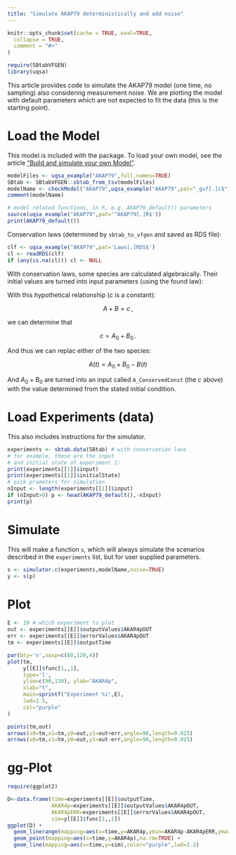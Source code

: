 ```yaml
---
title: "Simulate AKAP79 deterministically and add noise"
---
```


```r
knitr::opts_chunk$set(cache = TRUE, eval=TRUE,
  collapse = TRUE,
  comment = "#>"
)
```

```r
require(SBtabVFGEN)
library(uqsa)
```

This article provides code to simulate the AKAP79 model (one time, no
sampling) also considering measurement noise.  We are plotting the model with default parameters which
are not expected to fit the data (this is the starting point).

# Load the Model

This model is included with the package. To load your own model, see
the article ["Build and simulate your own Model"](user_model.html).

```r
modelFiles <- uqsa_example("AKAP79",full.names=TRUE)
SBtab <- SBtabVFGEN::sbtab_from_tsv(modelFiles)
modelName <- checkModel("AKAP79",uqsa_example("AKAP79",pat="_gvf[.]c$"))
comment(modelName)

# model related functions, in R, e.g. AKAP79_default() parameters
source(uqsa_example("AKAP79",pat='^AKAP79[.]R$'))
print(AKAP79_default())
```

Conservation laws (determined by `sbtab_to_vfgen` and saved as RDS file):

```r
clf <- uqsa_example("AKAP79",pat='Laws[.]RDS$')
cl <- readRDS(clf)
if (any(is.na(cl))) cl <- NULL
```

With conservation laws, some species are calculated
algebraically. Their initial values are turned into input parameters
(using the found law):

With this hypothetical relationship ($c$ is a constant):

$$A+B = c\,,$$

we can determine that

$$c = A_0 + B_0\,.$$

And thus we can replac either of the two species:

$$A(t) = A_0 + B_0 - B(t)$$

And $A_0+B_0$ are turned into an input called `A_ConservedConst` (the
$c$ above) with the value determined from the stated initial
condition.


# Load Experiments (data)

This also includes instructions for the simulator.

```r
experiments <- sbtab.data(SBtab) # with conservation laws
# for example, these are the input
# and initial state of experiment 1:
print(experiments[[1]]$input)
print(experiments[[1]]$initialState)
# pick prameters for simulation
nInput <- length(experiments[[1]]$input)
if (nInput>0) p <- head(AKAP79_default(),-nInput)
print(p)
```

# Simulate

This will make a function `s`, which will always simulate the
scenarios described in the `experiments` list, but for user supplied
parameters.

```r
s <- simulator.c(experiments,modelName,noise=TRUE)
y <- s(p)
```

# Plot

```r
E <- 10 # which experiment to plot
out <- experiments[[E]]$outputValues$AKAR4pOUT
err <- experiments[[E]]$errorValues$AKAR4pOUT
tm <- experiments[[E]]$outputTime

par(bty='n',xaxp=c(80,120,4))
plot(tm,
     y[[E]]$func[1,,1],
     type='l',
     ylim=c(90,130), ylab="AKAR4p",
     xlab="t",
     main=sprintf("Experiment %i",E),
     lwd=1.5,
     col="purple"
)

points(tm,out)
arrows(x0=tm,x1=tm,y0=out,y1=out+err,angle=90,length=0.025)
arrows(x0=tm,x1=tm,y0=out,y1=out-err,angle=90,length=0.025)
```

# gg-Plot

```r
require(ggplot2)

D<-data.frame(time=experiments[[E]]$outputTime,
              AKAR4p=experiments[[E]]$outputValues$AKAR4pOUT,
              AKAR4pERR=experiments[[E]]$errorValues$AKAR4pOUT,
              sim=y[[E]]$func[1,,1])
ggplot(D) +
  geom_linerange(mapping=aes(x=time,y=AKAR4p,ymin=AKAR4p-AKAR4pERR,ymax=AKAR4p+AKAR4pERR),na.rm=TRUE) +
  geom_point(mapping=aes(x=time,y=AKAR4p),na.rm=TRUE) +
  geom_line(mapping=aes(x=time,y=sim),color="purple",lwd=1.2)
```
